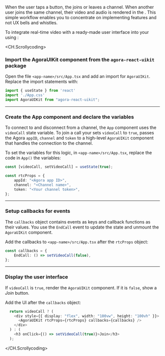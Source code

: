 <PlatformWrapper platform="web, react-js">

When the user taps a button, the <Vpl k="CLIENT" /> joins or leaves a channel. When another user joins the same channel, their video and audio is rendered in the <Vpl k="CLIENT" />. This simple workflow enables you to concentrate on implementing <Vg k="COMPANY" /> features and not UX bells and whistles.

To integrate real-time video with a ready-made user interface into your <Vpl k="CLIENT" /> using <Vg k="UIK" />:

<CH.Scrollycoding>

### Import the AgoraUIKit component from the `agora-react-uikit` package

Open the file `<app-name>/src/App.tsx` and add an import for `AgoraUIKit`. Replace the import statements with:

```ts app.tsx focus=1:3
import { useState } from 'react'
import './App.css'
import AgoraUIKit from "agora-react-uikit";

```

---

### Create the App component and declare the variables

To connect to and disconnect from a channel, the `App` component uses the `videoCall` state variable. To join a call your <Vpl k="CLIENT" /> sets `videoCall` to `true`, passes the Agora `appID`, `channel` and `token` to a high-level `AgoraUIKit` component that handles the connection to the channel.

To set the variables for this logic, in `<app-name>/src/App.tsx`, replace the code in `App()` the <Vg k="UIK" /> variables:

```ts app.tsx focus=1:7
const [videoCall, setVideoCall] = useState(true);

const rtcProps = {
    appId: "<Agora app ID>",
    channel: "<Channel name>",
    token: "<Your channel token>",
};
```

---

### Setup callbacks for <Vg k="UIK" /> events

The `callbacks` object contains <Vg k="ENGINE" /> events as keys and callback functions as their values. You use the `EndCall` event to update the state and unmount the `AgoraUIKit` component.

Add the callbacks to `<app-name>/src/App.tsx` after the `rtcProps` object:

```ts app.tsx focus=1:3
const callbacks = {
    EndCall: () => setVideoCall(false),
};
```

---

### Display the user interface

If `videoCall` is `true`, render the `AgoraUIKit` component. If it is `false`, show a _Join_ button.

Add the UI after the `callbacks` object:

```ts app.tsx focus=1:7
  return videoCall ? (
    <div style={{ display: "flex", width: "100vw", height: "100vh" }}>
      <AgoraUIKit rtcProps={rtcProps} callbacks={callbacks} />
    </div>
  ) : (
    <h3 onClick={() => setVideoCall(true)}>Join</h3>
  );
```

</CH.Scrollycoding>

</PlatformWrapper>
